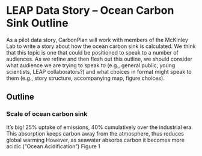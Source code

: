 

# LEAP Data Story – Ocean Carbon Sink Outline
As a pilot data story, CarbonPlan will work with members of the McKinley Lab to write a story about how the ocean carbon sink is calculated. We think that this topic is one that could be positioned to speak to a number of audiences. As we refine and then flesh out this outline, we should consider what audience we are trying to speak to (e.g., general public, young scientists, LEAP collaborators?) and what choices in format might speak to them (e.g., story structure, accompanying map, figure choices).

## Outline
### Scale of ocean carbon sink
It’s big! 25% uptake of emissions, 40% cumulatively over the industrial era. 
This absorption keeps carbon away from the atmosphere, thus reduces global warming
However, as seawater absorbs carbon it becomes more acidic (“Ocean Acidification”)
Figure 1
<Map />

